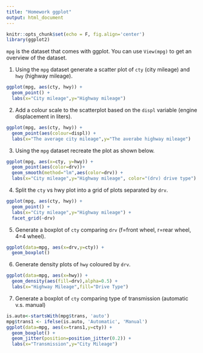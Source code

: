 ```yaml
---
title: "Homework ggplot"
output: html_document
---
```


```r
knitr::opts_chunk$set(echo = F, fig.align='center')
library(ggplot2)
```

`mpg` is the dataset that comes with ggplot.  You can use `View(mpg)` to get an overview of the dataset. 

1. Using the `mpg` dataset generate a scatter plot of `cty` (city mileage) and `hwy` (highway mileage).

```r
ggplot(mpg, aes(cty, hwy)) + 
  geom_point() +
  labs(x="City mileage",y="Highway mileage")
```

2. Add a colour scale to the scatterplot based on the `displ` variable (engine displacement in liters).

```r
ggplot(mpg, aes(cty, hwy)) + 
  geom_point(aes(colour=displ)) +
  labs(x="The average city mileage",y="The averabe highway mileage")
```

3. Using the `mpg` dataset recreate the plot as shown below.

```r
ggplot(mpg, aes(x=cty, y=hwy)) + 
  geom_point(aes(color=drv))+
  geom_smooth(method="lm",aes(color=drv)) +
  labs(x="City mileage",y="Highway mileage", color="(drv) drive type")
```


4. Split the `cty` vs hwy plot into a grid of plots separated by `drv`. 

```r
ggplot(mpg, aes(cty, hwy)) + 
  geom_point() +
  labs(x="City mileage",y="Highway mileage") +
  facet_grid(~drv)
```

5. Generate a boxplot of `cty` comparing `drv` (f=front wheel, r=rear wheel, 4=4 wheel).

```r
ggplot(data=mpg, aes(x=drv,y=cty)) +
  geom_boxplot()
```

6. Generate density plots of `hwy` coloured by `drv`.  

```r
ggplot(data=mpg, aes(x=hwy)) +
  geom_density(aes(fill=drv),alpha=0.5) +
  labs(x="Highway Mileage",fill="Drive Type")
```

7. Generate a boxplot of `cty` comparing type of transmission (automatic v.s. manual)

```r
is.auto<-startsWith(mpg$trans, 'auto')
mpg$trans1 <- ifelse(is.auto, 'Automatic', 'Manual')
ggplot(data=mpg, aes(x=trans1,y=cty)) +
  geom_boxplot() +
  geom_jitter(position=position_jitter(0.2)) +
  labs(x="Transmission",y="City Mileage")
```

